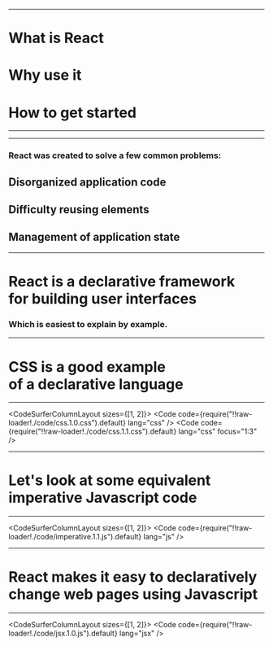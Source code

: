 


<SplashScreen />

---

# <Hi>What</Hi> is React

# <Hi>Why</Hi> use it

# <Hi>How</Hi> to get started

---


<HistorySlide />

---

### React was created to solve a few common problems:

## Disorganized <Hi>application code</Hi>
## Difficulty <Hi>reusing elements</Hi>
## Management of <Hi>application state</Hi>

---

# React is a <Hi>declarative</Hi> framework<br/>for building user interfaces

### Which is easiest to explain by example.

---

# <Hi>CSS</Hi> is a good example<br/>of a <Hi>declarative</Hi> language

---


<CodeSurferColumnLayout sizes={[1, 2]}>
  <Step>
    <Css text="I'm a button" />
    <Code
      code={require("!!raw-loader!./code/css.1.0.css").default}
      lang="css"
    />
  </Step>
  <Step>
    <Css text="I'm a button" background='red'/>
    <Code
      code={require("!!raw-loader!./code/css.1.1.css").default}
      lang="css"
      focus="1:3"
    />
  </Step>
</CodeSurferColumnLayout>

---

# Let's look at some equivalent<br/><Hi>imperative</Hi> Javascript code

---

<CodeSurferColumnLayout sizes={[1, 2]}>
  <Step>
    <Css interactive/>
    <Code
      code={require("!!raw-loader!./code/imperative.1.1.js").default}
      lang="js"
    />
  </Step>
</CodeSurferColumnLayout>

---

# React makes it easy to <Hi>declaratively</Hi><br/>change web pages using Javascript

---

<CodeSurferColumnLayout sizes={[1, 2]}>
  <Step>
    <Css interactive extra/>
    <Code
      code={require("!!raw-loader!./code/jsx.1.0.js").default}
      lang="jsx"
    />
  </Step>
</CodeSurferColumnLayout>
